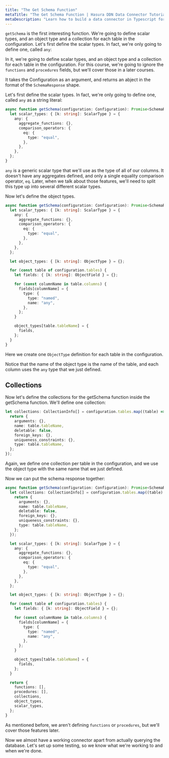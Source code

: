 ```yaml
---
title: "The Get Schema Function"
metaTitle: "The Get Schema Function | Hasura DDN Data Connector Tutorial"
metaDescription: "Learn how to build a data connector in Typescript for Hasura DDN"
---
```


`getSchema` is the first interesting function. We're going to define scalar types, and an object type and a collection
for each table in the configuration. Let's first define the scalar types. In fact, we're only going to define one,
called `any`:

In it, we're going to define scalar types, and an object type and a collection for each table in the configuration. For
this course, we're going to ignore the `functions` and `procedures` fields, but we'll cover those in a later courses.

It takes the Configuration as an argument, and returns an abject in the format of the `SchemaResponse` shape.

Let's first define the scalar types. In fact, we're only going to define one, called `any` as a string literal:

```typescript
async function getSchema(configuration: Configuration): Promise<SchemaResponse> {
  let scalar_types: { [k: string]: ScalarType } = {
    any: {
      aggregate_functions: {},
      comparison_operators: {
        eq: {
          type: "equal",
        },
      },
    },
  };
}
```

[//]: # "TODO: This is confusing name because of the any type in typescript"

`any` is a generic scalar type that we'll use as the type of all of our columns. It doesn't have any aggregates defined,
and only a single equality comparison operator, `eq`. Later, when we talk about those features, we'll need to split this
type up into several different scalar types.

Now let's define the object types.

```typescript {5}
async function getSchema(configuration: Configuration): Promise<SchemaResponse> {
  let scalar_types: { [k: string]: ScalarType } = {
    any: {
      aggregate_functions: {},
      comparison_operators: {
        eq: {
          type: "equal",
        },
      },
    },
  };

  let object_types: { [k: string]: ObjectType } = {};

  for (const table of configuration.tables) {
    let fields: { [k: string]: ObjectField } = {};

    for (const columnName in table.columns) {
      fields[columnName] = {
        type: {
          type: "named",
          name: "any",
        },
      };
    }

    object_types[table.tableName] = {
      fields,
    };
  }
}
```

Here we create one `ObjectType` definition for each table in the configuration.

Notice that the name of the object type is the name of the table, and each column uses the `any` type that we just
defined.

## Collections

Now let's define the collections for the getSchema function inside the getSchema function. We'll define one collection:

```typescript
let collections: CollectionInfo[] = configuration.tables.map((table) => {
  return {
    arguments: {},
    name: table.tableName,
    deletable: false,
    foreign_keys: {},
    uniqueness_constraints: {},
    type: table.tableName,
  };
});
```

Again, we define one collection per table in the configuration, and we use the object type with the same name that we
just defined.

Now we can put the schema response together:

```typescript
async function getSchema(configuration: Configuration): Promise<SchemaResponse> {
  let collections: CollectionInfo[] = configuration.tables.map((table) => {
    return {
      arguments: {},
      name: table.tableName,
      deletable: false,
      foreign_keys: {},
      uniqueness_constraints: {},
      type: table.tableName,
    };
  });

  let scalar_types: { [k: string]: ScalarType } = {
    any: {
      aggregate_functions: {},
      comparison_operators: {
        eq: {
          type: "equal",
        },
      },
    },
  };

  let object_types: { [k: string]: ObjectType } = {};

  for (const table of configuration.tables) {
    let fields: { [k: string]: ObjectField } = {};

    for (const columnName in table.columns) {
      fields[columnName] = {
        type: {
          type: "named",
          name: "any",
        },
      };
    }

    object_types[table.tableName] = {
      fields,
    };
  }

  return {
    functions: [],
    procedures: [],
    collections,
    object_types,
    scalar_types,
  };
}
```

As mentioned before, we aren't defining `functions` or `procedures`, but we'll cover those features later.

Now we almost have a working connector apart from actually querying the database. Let's set up some testing, so we know
what we're working to and when we're done.
